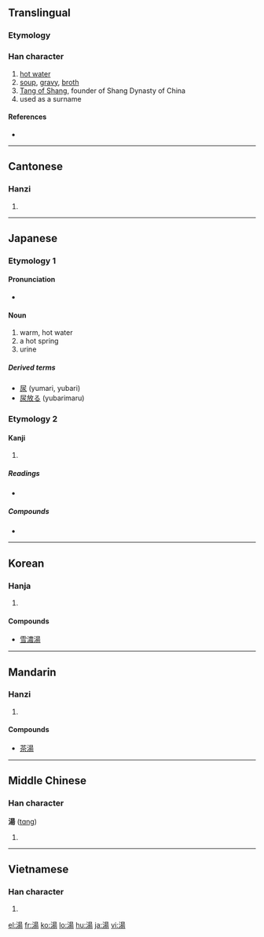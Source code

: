 {{also|汤}}
==Translingual==

===Etymology===
{{Han compound|水|昜|c1=s|c2=p|t1=water|ls=psc}}

===Han character===
{{Han char|rn=85|rad=水|as=09|sn=12|four=3612<sub>7</sub>|canj=水日一竹 (EAMH)}}

# [[hot water]]
# [[soup]], [[gravy]], [[broth]]
# [[w:Tang_of_Shang|Tang of Shang]], founder of Shang Dynasty of China
# used as a surname

====References====
* {{Han ref|kx=0638.160|dkj=17874|dj=1045.080|hdz=31674.030|uh=6E6F|ud=28271|bh=B4F6|bd=46326}}

----

==Cantonese==

===Hanzi===
{{yue-hanzi|jyut=|y=tong1}}

# {{defn|Cantonese|sort=水09}}

----

==Japanese==

===Etymology 1===

====Pronunciation====
* {{IPA|/ju/|lang=ja}}

====Noun====
{{ja-pos|k|proper|hira=ゆ|rom=yu}}

# warm, hot water
# a hot spring
# urine

=====Derived terms=====
* [[尿]] (yumari, yubari)
* [[尿放る]] (yubarimaru)

===Etymology 2===

====Kanji====
{{ja-kanji|grade=3|rs=水09}}

# {{defn|Japanese}}

=====Readings=====
* {{ja-readings|on=[[とう]] (tō), [[しょう]] (shō)|kun=[[ゆ]] (yu)}}

=====Compounds=====
{{top3}}
*{{term|銭湯||[[bath house]]|tr=せんとう, sentō|sc=Jpan|lang=ja}}
{{mid3}}
{{mid3}}
{{bottom}}

----

==Korean==

===Hanja===
{{ko-hanja|hangeul=[[탕]], [[상]]|eumhun=|rv=tang, sang|mr=t'ang, sang|y=thang, sang}}

# {{defn|Korean|sort=水09}}

====Compounds====
* [[雪濃湯]]

----

==Mandarin==

===Hanzi===
{{cmn-hanzi|sim=汤|pin=[[shāng]] ([[shang1]]), [[tāng]] ([[tang1]]), [[tàng]] ([[tang4]]), [[yáng]] ([[yang2]])|wg=shang<sup>1</sup>, t'ang<sup>1</sup>, t'ang<sup>4</sup>, yang<sup>2</sup>}}

# {{defn|Mandarin|sort=水09}}

====Compounds====
* [[茶湯]]

----

==Middle Chinese==

===Han character===
'''湯''' ([[tɑng]])<!--note: the [[ɑ]] in the pronunciation is an [[IPA]] symbol and is different from [[a]]]-->

# {{defn|Middle Chinese|sort=水09}}

----

==Vietnamese==

===Han character===
{{vi-hantu|[[thang]]|rs=水09}}

# {{defn|Vietnamese|sort=水09}}

[[el:湯]]
[[fr:湯]]
[[ko:湯]]
[[lo:湯]]
[[hu:湯]]
[[ja:湯]]
[[vi:湯]]